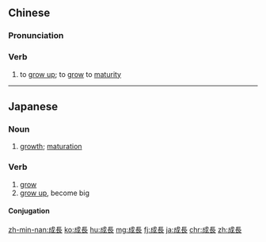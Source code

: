 {{also|成长}}
==Chinese==
{{zh-forms|s=成长}}

===Pronunciation===
{{zh-pron
|m=chéngzhǎng
|c=sing4 zoeng2
|h=pfs=sṳ̀n-chóng
|mn=sêng-tióng
|cat=v
}}

===Verb===
{{zh-verb}}

# to [[grow up]]; to [[grow]] to [[maturity]]

{{zh-cat|Elementary}}

----

==Japanese==
{{ja-kanjitab|せい|ちょう|yomi=o}}

===Noun===
{{ja-noun|せいちょう}}

# [[growth]]; [[maturation]]

===Verb===
{{ja-verb-suru|せいちょう}}

# [[grow]]
# [[grow up]], become big

====Conjugation====
{{ja-suru|せいちょう}}

[[zh-min-nan:成長]]
[[ko:成長]]
[[hu:成長]]
[[mg:成長]]
[[fj:成長]]
[[ja:成長]]
[[chr:成長]]
[[zh:成長]]